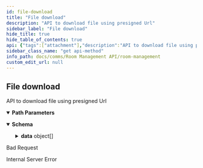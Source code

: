 ```yaml
---
id: file-download
title: "File download"
description: "API to download file using presigned Url"
sidebar_label: "File download"
hide_title: true
hide_table_of_contents: true
api: {"tags":["attachment"],"description":"API to download file using presigned Url","parameters":[{"name":"roomid","in":"path","description":"ID of room to return","required":true,"schema":{"type":"string"},"example":"f81d4fae-7dec-11d0-a765-00a0c91e6bf6"},{"name":"userid","in":"path","description":"ID of user inside the room","required":true,"schema":{"type":"integer"},"example":10206739},{"name":"fileid","in":"path","description":"ID of file in minio storage","required":true,"schema":{"type":"string"},"example":"19649298-b4da-4f2f-9e24-c7ebdc20a766"}],"responses":{"200":{"content":{"application/json":{"schema":{"type":"object","properties":{"data":{"type":"array","items":{"type":"object","properties":{"url":{"type":"string"}}}},"sent_at":{"type":"string"}}},"example":{"data":[{"url":"http://localhost:9000/vidconf/ad56b87d-3859-46a6-9d4f-dd453d5629b0/attachment/cecd68ec-c6fa-4436-94ca-94fa59ecb927?X-Amz-Algorithm=AWS4-HMAC-SHA256&X-Amz-Credential=minioadmin%2F20230116%2Fus-east-1%2Fs3%2Faws4_request&X-Amz-Date=20230116T025839Z&X-Amz-Expires=60&X-Amz-SignedHeaders=host&X-Amz-Signature=ca3b44d787cf6345263958d8c7af4139f04b3407efeb4ca340799f2e6e69aa01"}],"sent_at":"2023-06-15T18:42:11Z"}}}},"400":{"description":"Bad Request"},"500":{"description":"Internal Server Error"}},"method":"get","path":"/rooms/{roomid}/users/{userid}/files/{fileid}/download","servers":[{"url":"http://app-room-mgmt.dev2.ar2","description":"Default server"}],"info":{"title":"Room Management","version":"1.0.0","description":"API for room management HTTP server"},"postman":{"name":"File download","description":{"content":"API to download file using presigned Url","type":"text/plain"},"url":{"path":["rooms",":roomid","users",":userid","files",":fileid","download"],"host":["{{baseUrl}}"],"query":[],"variable":[{"disabled":false,"description":{"content":"(Required) ID of room to return","type":"text/plain"},"type":"any","value":"","key":"roomid"},{"disabled":false,"description":{"content":"(Required) ID of user inside the room","type":"text/plain"},"type":"any","value":"","key":"userid"},{"disabled":false,"description":{"content":"(Required) ID of file in minio storage","type":"text/plain"},"type":"any","value":"","key":"fileid"}]},"header":[{"key":"Accept","value":"application/json"}],"method":"GET"}}
sidebar_class_name: "get api-method"
info_path: docs/comms/Room Management API/room-management
custom_edit_url: null
---
```



## File download



API to download file using presigned Url

<details style={{"marginBottom":"1rem"}} data-collapsed={false} open={true}><summary style={{}}><strong>Path Parameters</strong></summary><div><ul><ParamsItem className={"paramsItem"} param={{"name":"roomid","in":"path","description":"ID of room to return","required":true,"schema":{"type":"string"},"example":"f81d4fae-7dec-11d0-a765-00a0c91e6bf6"}}></ParamsItem><ParamsItem className={"paramsItem"} param={{"name":"userid","in":"path","description":"ID of user inside the room","required":true,"schema":{"type":"integer"},"example":10206739}}></ParamsItem><ParamsItem className={"paramsItem"} param={{"name":"fileid","in":"path","description":"ID of file in minio storage","required":true,"schema":{"type":"string"},"example":"19649298-b4da-4f2f-9e24-c7ebdc20a766"}}></ParamsItem></ul></div></details><div><ApiTabs><TabItem label={"200"} value={"200"}><div></div><div><MimeTabs schemaType={"response"}><TabItem label={"application/json"} value={"application/json"}><SchemaTabs><TabItem label={"Schema"} value={"Schema"}><details style={{}} data-collapsed={false} open={true}><summary style={{"textAlign":"left"}}><strong>Schema</strong></summary><div style={{"textAlign":"left","marginLeft":"1rem"}}></div><ul style={{"marginLeft":"1rem"}}><SchemaItem collapsible={true} className={"schemaItem"}><details style={{}}><summary style={{}}><strong>data</strong><span style={{"opacity":"0.6"}}> object[]</span></summary><div style={{"marginLeft":"1rem"}}><SchemaItem collapsible={false} name={"url"} required={false} deprecated={undefined} schemaDescription={undefined} schemaName={"string"} qualifierMessage={undefined} defaultValue={undefined}></SchemaItem></div></details></SchemaItem><SchemaItem collapsible={false} name={"sent_at"} required={false} deprecated={undefined} schemaDescription={undefined} schemaName={"string"} qualifierMessage={undefined} defaultValue={undefined}></SchemaItem></ul></details></TabItem><TabItem label={"Example (from schema)"} value={"Example (from schema)"}><ResponseSamples responseExample={"{\n  \"data\": [\n    {\n      \"url\": \"string\"\n    }\n  ],\n  \"sent_at\": \"string\"\n}"} language={"json"}></ResponseSamples></TabItem><TabItem label={"Example"} value={"Example"}><ResponseSamples responseExample={"{\n  \"data\": [\n    {\n      \"url\": \"http://localhost:9000/vidconf/ad56b87d-3859-46a6-9d4f-dd453d5629b0/attachment/cecd68ec-c6fa-4436-94ca-94fa59ecb927?X-Amz-Algorithm=AWS4-HMAC-SHA256&X-Amz-Credential=minioadmin%2F20230116%2Fus-east-1%2Fs3%2Faws4_request&X-Amz-Date=20230116T025839Z&X-Amz-Expires=60&X-Amz-SignedHeaders=host&X-Amz-Signature=ca3b44d787cf6345263958d8c7af4139f04b3407efeb4ca340799f2e6e69aa01\"\n    }\n  ],\n  \"sent_at\": \"2023-06-15T18:42:11Z\"\n}"} language={"json"}></ResponseSamples></TabItem></SchemaTabs></TabItem></MimeTabs></div></TabItem><TabItem label={"400"} value={"400"}><div>

Bad Request

</div><div></div></TabItem><TabItem label={"500"} value={"500"}><div>

Internal Server Error

</div><div></div></TabItem></ApiTabs></div>
      